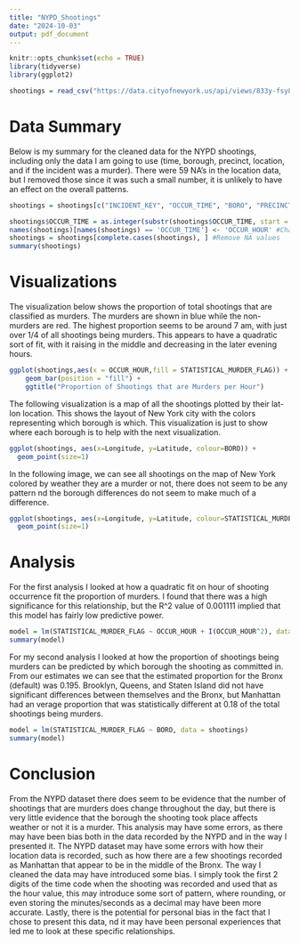 ---
title: "NYPD_Shootings"
date: "2024-10-03"
output: pdf_document
---

```{r setup, include=FALSE}
knitr::opts_chunk$set(echo = TRUE)
library(tidyverse)
library(ggplot2)
```


```{r, message=FALSE}
shootings = read_csv("https://data.cityofnewyork.us/api/views/833y-fsy8/rows.csv?accessType=DOWNLOAD")
```

# Data Summary

Below is my summary for the cleaned data for the NYPD shootings, including only the data I am going to use (time, borough, precinct, location, and if the incident was a murder). There were 59 NA's in the location data, but I removed those since it was such a small number, it is unlikely to have an effect on the overall patterns. 
```{r}
shootings = shootings[c("INCIDENT_KEY", "OCCUR_TIME", "BORO", "PRECINCT", "Latitude", "Longitude", "STATISTICAL_MURDER_FLAG")]

shootings$OCCUR_TIME = as.integer(substr(shootings$OCCUR_TIME, start = 1, stop = 2)) #Set occur time to first 2 digits of time
names(shootings)[names(shootings) == 'OCCUR_TIME'] <- 'OCCUR_HOUR' #Change name to hour
shootings = shootings[complete.cases(shootings), ] #Remove NA values
summary(shootings)
```

\newpage
# Visualizations

The visualization below shows the proportion of total shootings that are classified as murders. The murders are shown in blue while the non-murders are red. The highest proportion seems to be around 7 am, with just over 1/4 of all shootings being murders. This appears to have a quadratic sort of fit, with it raising in the middle and decreasing in the later evening hours. 

```{r}
ggplot(shootings,aes(x = OCCUR_HOUR,fill = STATISTICAL_MURDER_FLAG)) + 
    geom_bar(position = "fill") +
    ggtitle("Proportion of Shootings that are Murders per Hour")
```

The following visualization is a map of all the shootings plotted by their lat-lon location. This shows the layout of New York city with the colors representing which borough is which. This visualization is just to show where each borough is to help with the next visualization. 

```{r}
ggplot(shootings, aes(x=Longitude, y=Latitude, colour=BORO)) +
  geom_point(size=1)
```

In the following image, we can see all shootings on the map of New York colored by weather they are a murder or not, there does not seem to be any pattern nd the borough differences do not seem to make much of a difference. 

```{r}
ggplot(shootings, aes(x=Longitude, y=Latitude, colour=STATISTICAL_MURDER_FLAG)) +
  geom_point(size=1)
```




\newpage
# Analysis

For the first analysis I looked at how a quadratic fit on hour of shooting occurrence fit the proportion of murders. I found that there was a high significance for this relationship, but the R^2 value of 0.001111 implied that this model has fairly low predictive power. 

```{r}
model = lm(STATISTICAL_MURDER_FLAG ~ OCCUR_HOUR + I(OCCUR_HOUR^2), data = shootings)
summary(model)
```
For my second analysis I looked at how the proportion of shootings being murders can be predicted by which borough the shooting as committed in. From our estimates we can see that the estimated proportion for the Bronx (default) was 0.195. Brooklyn, Queens, and Staten Island did not have significant differences between themselves and the Bronx, but Manhattan had an verage proportion that was statistically different at 0.18 of the total shootings being murders. 

```{r}
model = lm(STATISTICAL_MURDER_FLAG ~ BORO, data = shootings)
summary(model)
```

# Conclusion

From the NYPD dataset there does seem to be evidence that the number of shootings that are murders does change throughout the day, but there is very little evidence that the borough the shooting took place affects weather or not it is a murder. This analysis may have some errors, as there may have been bias both in the data recorded by the NYPD and in the way I presented it. The NYPD dataset may have some errors with how their location data is recorded, such as how there are a few shootings recorded as Manhattan that appear to be in the middle of the Bronx. The way I cleaned the data may have introduced some bias. I simply took the first 2 digits of the time code when the shooting was recorded and used that as the hour value, this may introduce some sort of pattern, where rounding, or even storing the minutes/seconds as a decimal may have been more accurate. Lastly, there is the potential for personal bias in the fact that I chose to present this data, nd it may have been personal experiences that led me to look at these specific relationships. 
